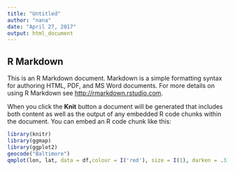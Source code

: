 ```yaml
---
title: "Untitled"
author: "nana"
date: "April 27, 2017"
output: html_document
---
```


## R Markdown

This is an R Markdown document. Markdown is a simple formatting syntax for authoring HTML, PDF, and MS Word documents. For more details on using R Markdown see <http://rmarkdown.rstudio.com>.

When you click the **Knit** button a document will be generated that includes both content as well as the output of any embedded R code chunks within the document. You can embed an R code chunk like this:

```r
library(knitr)
library(ggmap)
library(ggplot2)
geocode("Baltimore")
qmplot(lon, lat, data = df,colour = I('red'), size = I(1), darken = .3)
```
